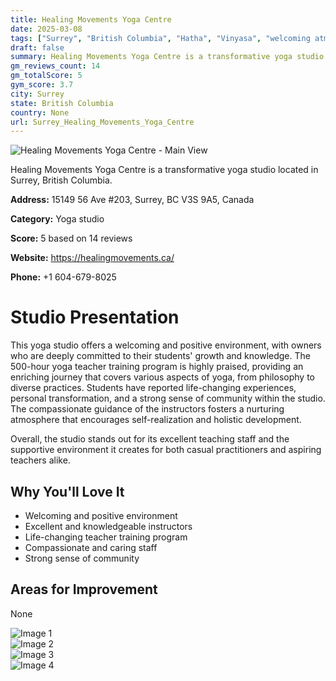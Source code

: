 ```yaml
---
title: Healing Movements Yoga Centre
date: 2025-03-08
tags: ["Surrey", "British Columbia", "Hatha", "Vinyasa", "welcoming atmosphere", "community-oriented", "Surrey"]  
draft: false
summary: Healing Movements Yoga Centre is a transformative yoga studio located in Surrey, British Columbia.
gm_reviews_count: 14
gm_totalScore: 5
gym_score: 3.7
city: Surrey
state: British Columbia
country: None
url: Surrey_Healing_Movements_Yoga_Centre
---
```


<div className="aspect-[16/9] relative my-8">
  <img 
    src="https://lh5.googleusercontent.com/p/AF1QipO5qfSrhhU0w90qj_f-dpAYH_jLG3ooX4daFOSe=w1920-h1080-k-no"
    alt="Healing Movements Yoga Centre - Main View"
    className="object-cover absolute inset-0 w-full h-full rounded-lg"
  />
</div>

Healing Movements Yoga Centre is a transformative yoga studio located in Surrey, British Columbia.

**Address:** 15149 56 Ave #203, Surrey, BC V3S 9A5, Canada

**Category:** Yoga studio

**Score:** 5 based on 14 reviews

**Website:** https://healingmovements.ca/

**Phone:** +1 604-679-8025

# Studio Presentation

This yoga studio offers a welcoming and positive environment, with owners who are deeply committed to their students' growth and knowledge. The 500-hour yoga teacher training program is highly praised, providing an enriching journey that covers various aspects of yoga, from philosophy to diverse practices. Students have reported life-changing experiences, personal transformation, and a strong sense of community within the studio. The compassionate guidance of the instructors fosters a nurturing atmosphere that encourages self-realization and holistic development.

Overall, the studio stands out for its excellent teaching staff and the supportive environment it creates for both casual practitioners and aspiring teachers alike.

## Why You'll Love It

- Welcoming and positive environment
- Excellent and knowledgeable instructors
- Life-changing teacher training program
- Compassionate and caring staff
- Strong sense of community

## Areas for Improvement

None

<div className="grid grid-cols-1 xl:grid-cols-2 gap-4 my-8">
<div className="aspect-[4/3] relative"><img src="https://lh3.googleusercontent.com/p/AF1QipOdPIqFhpVeAA3kEYllD0IQpPhsqKoJfUjJw3-k=w1920-h1080-k-no" alt="Image 1" className="object-cover absolute inset-0 w-full h-full rounded-lg" /></div>
<div className="aspect-[4/3] relative"><img src="https://lh5.googleusercontent.com/p/AF1QipNE34McVP8PwMXWdr-RKxeLLjSkGJI5gC3ozNhh=w1920-h1080-k-no" alt="Image 2" className="object-cover absolute inset-0 w-full h-full rounded-lg" /></div>
<div className="aspect-[4/3] relative"><img src="https://lh5.googleusercontent.com/p/AF1QipP0244pFHXcJ-YosZFEYoPq1qANWTdYoJB3J810=w1920-h1080-k-no" alt="Image 3" className="object-cover absolute inset-0 w-full h-full rounded-lg" /></div>
<div className="aspect-[4/3] relative"><img src="https://lh5.googleusercontent.com/p/AF1QipPhOSdryoFpHKuRyMZy21yh_4r-FQozJKZjCnGT=w1920-h1080-k-no" alt="Image 4" className="object-cover absolute inset-0 w-full h-full rounded-lg" /></div>
</div>
